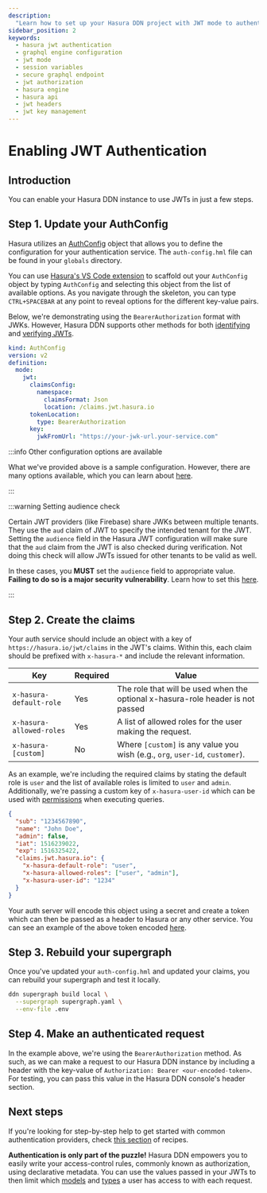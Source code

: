 ```yaml
---
description:
  "Learn how to set up your Hasura DDN project with JWT mode to authenticate requests and apply access-control rules."
sidebar_position: 2
keywords:
  - hasura jwt authentication
  - graphql engine configuration
  - jwt mode
  - session variables
  - secure graphql endpoint
  - jwt authorization
  - hasura engine
  - hasura api
  - jwt headers
  - jwt key management
---
```


# Enabling JWT Authentication

## Introduction

You can enable your Hasura DDN instance to use JWTs in just a few steps.

## Step 1. Update your AuthConfig

Hasura utilizes an [AuthConfig](/supergraph-modeling/auth-config.mdx) object that allows you to define the configuration
for your authentication service. The `auth-config.hml` file can be found in your `globals` directory.

You can use
[Hasura's VS Code extension](https://marketplace.visualstudio.com/items?itemName=HasuraHQ.hasura#:~:text=Hasura%20Language%20Server%20Extension%20for,%2C%20syntax%20highlighting%2C%20and%20more)
to scaffold out your `AuthConfig` object by typing `AuthConfig` and selecting this object from the list of available
options. As you navigate through the skeleton, you can type `CTRL+SPACEBAR` at any point to reveal options for the
different key-value pairs.

Below, we're demonstrating using the `BearerAuthorization` format with JWKs. However, Hasura DDN supports other methods
for both [identifying](supergraph-modeling/auth-config.mdx#authconfig-jwttokenlocation) and
[verifying JWTs](supergraph-modeling/auth-config.mdx#authconfig-jwtalgorithm).

```yaml title="globals/metadata/auth-config.hml"
kind: AuthConfig
version: v2
definition:
  mode:
    jwt:
      claimsConfig:
        namespace:
          claimsFormat: Json
          location: /claims.jwt.hasura.io
      tokenLocation:
        type: BearerAuthorization
      key:
        jwkFromUrl: "https://your-jwk-url.your-service.com"
```

:::info Other configuration options are available

What we've provided above is a sample configuration. However, there are many options available, which you can learn
about [here](/supergraph-modeling/auth-config.mdx#authconfig-jwtconfig).

:::

:::warning Setting audience check

Certain JWT providers (like Firebase) share JWKs between multiple tenants. They use the `aud` claim of JWT to specify
the intended tenant for the JWT. Setting the `audience` field in the Hasura JWT configuration will make sure that the
`aud` claim from the JWT is also checked during verification. Not doing this check will allow JWTs issued for other
tenants to be valid as well.

In these cases, you **MUST** set the `audience` field to appropriate value. **Failing to do so is a major security
vulnerability**. Learn how to set this [here](supergraph-modeling/auth-config.mdx#authconfig-jwtconfig).

:::

## Step 2. Create the claims

Your auth service should include an object with a key of `https://hasura.io/jwt/claims` in the JWT's claims. Within
this, each claim should be prefixed with `x-hasura-*` and include the relevant information.

| Key                      | Required | Value                                                                           |
| ------------------------ | -------- | ------------------------------------------------------------------------------- |
| `x-hasura-default-role`  | Yes      | The role that will be used when the optional x-hasura-role header is not passed |
| `x-hasura-allowed-roles` | Yes      | A list of allowed roles for the user making the request.                        |
| `x-hasura-[custom]`      | No       | Where `[custom]` is any value you wish (e.g., `org`, `user-id`, `customer`).    |

As an example, we're including the required claims by stating the default role is `user` and the list of available roles
is limited to `user` and `admin`. Additionally, we're passing a custom key of `x-hasura-user-id` which can be used with
[permissions](/supergraph-modeling/permissions.mdx) when executing queries.

```json
{
  "sub": "1234567890",
  "name": "John Doe",
  "admin": false,
  "iat": 1516239022,
  "exp": 1516325422,
  "claims.jwt.hasura.io": {
    "x-hasura-default-role": "user",
    "x-hasura-allowed-roles": ["user", "admin"],
    "x-hasura-user-id": "1234"
  }
}
```

Your auth server will encode this object using a secret and create a token which can then be passed as a header to
Hasura or any other service. You can see an example of the above token encoded
[here](https://jwt.io/#debugger-io?token=eyJhbGciOiJIUzI1NiIsInR5cCI6IkpXVCJ9.eyJzdWIiOiIxMjM0NTY3ODkwIiwibmFtZSI6IkpvaG4gRG9lIiwiYWRtaW4iOmZhbHNlLCJpYXQiOjE1MTYyMzkwMjIsImh0dHBzOi8vaGFzdXJhLmlvL2p3dC9jbGFpbXMiOnsieC1oYXN1cmEtZGVmYXVsdC1yb2xlIjoidXNlciIsIngtaGFzdXJhLWFsbG93ZWQtcm9sZXMiOlsidXNlciIsImFkbWluIl0sIngtaGFzdXJhLXVzZXItaWQiOiIxMjM0In19.XP5eM7AVk-w91rL-oWvPSo7m8pmJ4Is2V-NDS8-NlMo).

## Step 3. Rebuild your supergraph

Once you've updated your `auth-config.hml` and updated your claims, you can rebuild your supergraph and test it locally.

```bash title="For example, from the root of your project, run:"
ddn supergraph build local \
  --supergraph supergraph.yaml \
  --env-file .env
```

## Step 4. Make an authenticated request

In the example above, we're using the `BearerAuthorization` method. As such, as we can make a request to our Hasura DDN
instance by including a header with the key-value of `Authorization: Bearer <our-encoded-token>`. For testing, you can
pass this value in the Hasura DDN console's header section.

## Next steps

If you're looking for step-by-step help to get started with common authentication providers, check
[this section](/recipes/authentication/index.mdx) of recipes.

**Authentication is only part of the puzzle!** Hasura DDN empowers you to easily write your access-control rules,
commonly known as authorization, using declarative metadata. You can use the values passed in your JWTs to then limit
which [models](/supergraph-modeling/permissions.mdx#modelpermissions-modelpermissions) and
[types](/supergraph-modeling/permissions.mdx#typepermissions-typepermissions) a user has access to with each request.
